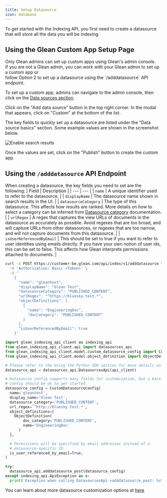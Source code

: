 ```yaml
---
title: Setup Datasource
icon: database
---
```



To get started with the Indexing API, you first need to create a datasource
that will store all the data you will be indexing.

## Using the Glean Custom App Setup Page

<Info>
Only Glean admins can set up custom apps using Glean's admin console. <br/>
If you are not a Glean admin, you can work with your Glean admin to set up a custom app or <br/>
follow Option 2 to set up a datasource using the `/adddatasource` API endpoint.
</Info>

To set up a custom app, admins can navigate to the admin console, then click on the [Data sources section](https://app.glean.com/admin/setup/apps).

Click on the "Add data source" button in the top right corner. In the modal that appears, click on "Custom" at the bottom of the list.

The key fields to quickly set up a datasource are listed under the "Data source basics" section. Some example values are shown in the screenshot below.

![Enable search results](./images/custom_datasource_setup_example.png)

Once the values are set, click on the "Publish" button to create the custom app.

## Using the `/adddatasource` API Endpoint

When creating a datasource, the key fields you need to set are the following:
| Field | Description |
| --- | --- |
| `name` | A unique identifier used to refer to the datasource. |
| `displayName` | The datasource name shown in search results in the UI. |
| `datasourceCategory` | The type of this datasource. This affects how results are ranked. More details on how to select a category can be inferred from [Datasource category](../indexing_api_datasource_category) documentation. |
| `urlRegex` | A regex that captures the view URLs of documents in the datasource as accurately as possible. Avoid regexes that are too broad, and will capture URLs from other datasources, or regexes that are too narrow, and will not capture documents from this datasource. |
| `isUserReferencedByEmail` | This should be set to true if you want to refer to user identities using emails directly. If you have your own notion of user ids, this can be set to false. This affects how Glean interprets permissions attached to documents. |

<CodeGroup>

```bash cURL
curl -X POST https://customer-be.glean.com/api/index/v1/adddatasource \
  -H 'Authorization: Basic <Token>' \
  -d '
    {
      "name": "gleantest",
      "displayName": "Glean Test",
      "datasourceCategory": "PUBLISHED_CONTENT",
      "urlRegex": "^https://bluesky.test.*",
      "objectDefinitions": [
        {
          "name": "EngineeringDoc",
          "docCategory": "PUBLISHED_CONTENT"
        }
      ],
      "isUserReferencedByEmail": true
    }'
```

```python Python
import glean_indexing_api_client as indexing_api
from glean_indexing_api_client.api import datasources_api
from glean_indexing_api_client.model.custom_datasource_config import CustomDatasourceConfig
from glean_indexing_api_client.model.object_definition import ObjectDefinition

# Please refer to the Using the Python SDK section for more details on how to setup api_client
datasource_api = datasources_api.DatasourcesApi(api_client)

# Datasource config supports many fields for customization, but a bare minimum
# config should be ok to get started.
datasource_config = CustomDatasourceConfig(
  name='gleantest',
  display_name='Glean Test',
  datasource_category='PUBLISHED_CONTENT',
  url_regex='^http://bluesky.test.*',
  object_definitions=[
    ObjectDefinition(
        doc_category='PUBLISHED_CONTENT',
        name='EngineeringDoc'
      )
  ],

  # Permissions will be specified by email addresses instead of a
  # datasource-specific ID.
  is_user_referenced_by_email=True,
)

try:
  datasource_api.adddatasource_post(datasource_config)
except indexing_api.ApiException as e:
  print('Exception when calling DatasourcesApi->adddatasource_post: %s\\n' % e)
```

</CodeGroup>

You can learn about more datasource customization options at
[here](https://developers.glean.com/indexing/tag/Datasources/paths/~1adddatasource/post/)
